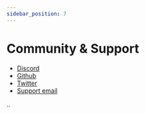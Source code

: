 ```yaml
---
sidebar_position: 7
---
```


# Community & Support
- [Discord](https://discord.gg/Sequence)
- [Github](https://github.com/0xsequence)
- [Twitter](https://twitter.com/0xSequence)
- [Support email](mailto:hello@sequence.build)

..

